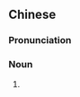 {{also|莜麦菜}}
==Chinese==
{{zh-forms|s=莜麦菜|type=21}}

===Pronunciation===
{{zh-pron
|m=yóumàicài
|cat=n
}}

===Noun===
{{zh-noun}}

# {{zh-alt-name|油麥菜}}